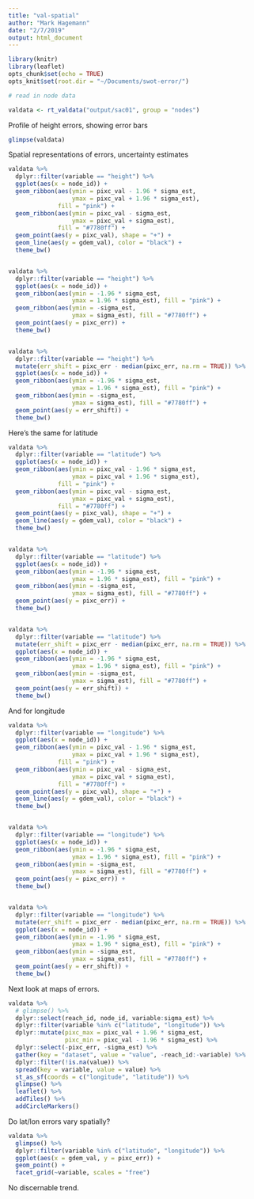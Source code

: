 ```yaml
---
title: "val-spatial"
author: "Mark Hagemann"
date: "2/7/2019"
output: html_document
---
```


```r
library(knitr)
library(leaflet)
opts_chunk$set(echo = TRUE)
opts_knit$set(root.dir = "~/Documents/swot-error/")
```

```r
# read in node data

valdata <- rt_valdata("output/sac01", group = "nodes")
```

Profile of height errors, showing error bars

```r
glimpse(valdata)
```


Spatial representations of errors, uncertainty estimates

```r
valdata %>% 
  dplyr::filter(variable == "height") %>% 
  ggplot(aes(x = node_id)) +
  geom_ribbon(aes(ymin = pixc_val - 1.96 * sigma_est, 
                  ymax = pixc_val + 1.96 * sigma_est), 
              fill = "pink") +
  geom_ribbon(aes(ymin = pixc_val - sigma_est, 
                  ymax = pixc_val + sigma_est), 
              fill = "#7780ff") +
  geom_point(aes(y = pixc_val), shape = "+") +
  geom_line(aes(y = gdem_val), color = "black") +
  theme_bw()


valdata %>% 
  dplyr::filter(variable == "height") %>% 
  ggplot(aes(x = node_id)) +
  geom_ribbon(aes(ymin = -1.96 * sigma_est, 
                  ymax = 1.96 * sigma_est), fill = "pink") +
  geom_ribbon(aes(ymin = -sigma_est, 
                  ymax = sigma_est), fill = "#7780ff") +
  geom_point(aes(y = pixc_err)) +
  theme_bw()


valdata %>% 
  dplyr::filter(variable == "height") %>% 
  mutate(err_shift = pixc_err - median(pixc_err, na.rm = TRUE)) %>% 
  ggplot(aes(x = node_id)) +
  geom_ribbon(aes(ymin = -1.96 * sigma_est, 
                  ymax = 1.96 * sigma_est), fill = "pink") +
  geom_ribbon(aes(ymin = -sigma_est, 
                  ymax = sigma_est), fill = "#7780ff") +
  geom_point(aes(y = err_shift)) +
  theme_bw()
```


Here's the same for latitude


```r
valdata %>% 
  dplyr::filter(variable == "latitude") %>% 
  ggplot(aes(x = node_id)) +
  geom_ribbon(aes(ymin = pixc_val - 1.96 * sigma_est, 
                  ymax = pixc_val + 1.96 * sigma_est), 
              fill = "pink") +
  geom_ribbon(aes(ymin = pixc_val - sigma_est, 
                  ymax = pixc_val + sigma_est), 
              fill = "#7780ff") +
  geom_point(aes(y = pixc_val), shape = "+") +
  geom_line(aes(y = gdem_val), color = "black") +
  theme_bw()


valdata %>% 
  dplyr::filter(variable == "latitude") %>% 
  ggplot(aes(x = node_id)) +
  geom_ribbon(aes(ymin = -1.96 * sigma_est, 
                  ymax = 1.96 * sigma_est), fill = "pink") +
  geom_ribbon(aes(ymin = -sigma_est, 
                  ymax = sigma_est), fill = "#7780ff") +
  geom_point(aes(y = pixc_err)) +
  theme_bw()


valdata %>% 
  dplyr::filter(variable == "latitude") %>% 
  mutate(err_shift = pixc_err - median(pixc_err, na.rm = TRUE)) %>% 
  ggplot(aes(x = node_id)) +
  geom_ribbon(aes(ymin = -1.96 * sigma_est, 
                  ymax = 1.96 * sigma_est), fill = "pink") +
  geom_ribbon(aes(ymin = -sigma_est, 
                  ymax = sigma_est), fill = "#7780ff") +
  geom_point(aes(y = err_shift)) +
  theme_bw()
```


And for longitude


```r
valdata %>% 
  dplyr::filter(variable == "longitude") %>% 
  ggplot(aes(x = node_id)) +
  geom_ribbon(aes(ymin = pixc_val - 1.96 * sigma_est, 
                  ymax = pixc_val + 1.96 * sigma_est), 
              fill = "pink") +
  geom_ribbon(aes(ymin = pixc_val - sigma_est, 
                  ymax = pixc_val + sigma_est), 
              fill = "#7780ff") +
  geom_point(aes(y = pixc_val), shape = "+") +
  geom_line(aes(y = gdem_val), color = "black") +
  theme_bw()


valdata %>% 
  dplyr::filter(variable == "longitude") %>% 
  ggplot(aes(x = node_id)) +
  geom_ribbon(aes(ymin = -1.96 * sigma_est, 
                  ymax = 1.96 * sigma_est), fill = "pink") +
  geom_ribbon(aes(ymin = -sigma_est, 
                  ymax = sigma_est), fill = "#7780ff") +
  geom_point(aes(y = pixc_err)) +
  theme_bw()


valdata %>% 
  dplyr::filter(variable == "longitude") %>% 
  mutate(err_shift = pixc_err - median(pixc_err, na.rm = TRUE)) %>% 
  ggplot(aes(x = node_id)) +
  geom_ribbon(aes(ymin = -1.96 * sigma_est, 
                  ymax = 1.96 * sigma_est), fill = "pink") +
  geom_ribbon(aes(ymin = -sigma_est, 
                  ymax = sigma_est), fill = "#7780ff") +
  geom_point(aes(y = err_shift)) +
  theme_bw()
```



Next look at maps of errors. 

```r
valdata %>% 
  # glimpse() %>%
  dplyr::select(reach_id, node_id, variable:sigma_est) %>% 
  dplyr::filter(variable %in% c("latitude", "longitude")) %>% 
  dplyr::mutate(pixc_max = pixc_val + 1.96 * sigma_est,
                pixc_min = pixc_val - 1.96 * sigma_est) %>% 
  dplyr::select(-pixc_err, -sigma_est) %>% 
  gather(key = "dataset", value = "value", -reach_id:-variable) %>% 
  dplyr::filter(!is.na(value)) %>% 
  spread(key = variable, value = value) %>% 
  st_as_sf(coords = c("longitude", "latitude")) %>% 
  glimpse() %>% 
  leaflet() %>% 
  addTiles() %>% 
  addCircleMarkers()
```


Do lat/lon errors vary spatially?

```r
valdata %>% 
  glimpse() %>% 
  dplyr::filter(variable %in% c("latitude", "longitude")) %>% 
  ggplot(aes(x = gdem_val, y = pixc_err)) +
  geom_point() +
  facet_grid(~variable, scales = "free")
```

No discernable trend. 
